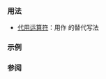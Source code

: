 {{cpp/keyword/title|{{tt|and_eq}}}}
{{cpp/keyword/navbar}}

===用法===
* [[cpp/language/operator alternative|代用运算符]]：用作 {{tt|1=&amp;=}} 的替代写法

===示例===
{{example
|code=
#include &lt;bitset&gt;
#include &lt;iostream&gt;

int main()
{
    std::bitset&lt;4&gt; mask("1100");
    std::bitset&lt;4&gt; val("0111");
    val and_eq mask;
    std::cout &lt;&lt; val &lt;&lt; '\n';
}
|output=
0100
}}

===参阅===
{{cpp/keyword/alt operators list}}

{{langlinks|de|en|es|fr|it|ja|pt|ru}}